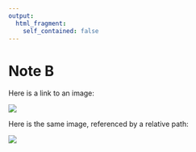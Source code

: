 ```yaml
---
output:
  html_fragment:
    self_contained: false
---
```


# Note B

Here is a link to an image:

<img src="r_logo_linked.jpg">


Here is the same image, referenced by a relative path:

<img src="../r_logo.jpg">
